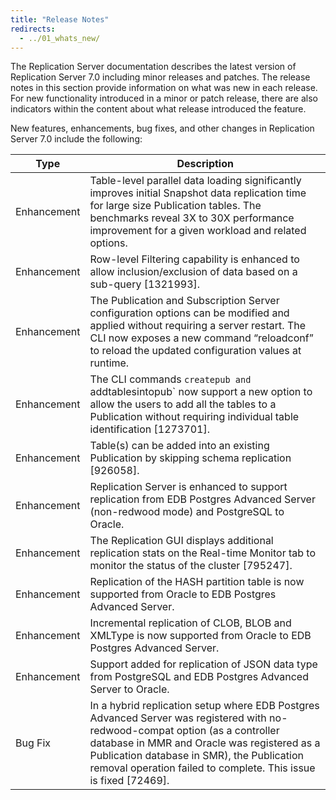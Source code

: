 ```yaml
---
title: "Release Notes"
redirects:
  - ../01_whats_new/
---
```


The Replication Server documentation describes the latest version of Replication Server 7.0 including minor releases and patches. The release notes in this section provide information on what was new in each release. For new functionality introduced in a minor or patch release, there are also indicators within the content about what release introduced the feature.


New features, enhancements, bug fixes, and other changes in Replication Server 7.0 include the following:

| Type | Description |
| ---- |------------ |
| Enhancement | Table-level parallel data loading significantly improves initial Snapshot data replication time for large size Publication tables. The benchmarks reveal 3X to 30X performance improvement for a given workload and related options.|
| Enhancement | Row-level Filtering capability is enhanced to allow inclusion/exclusion of data based on a sub-query [1321993].|
| Enhancement | The Publication and Subscription Server configuration options can be modified and applied without requiring a server restart. The CLI now exposes a new command “reloadconf” to reload the updated configuration values at runtime.|
| Enhancement | The CLI commands `createpub and `addtablesintopub` now support a new option to allow the users to add all the tables to a Publication without requiring individual table identification [1273701].|
| Enhancement | Table(s) can be added into an existing Publication by skipping schema replication [926058].|
| Enhancement | Replication Server is enhanced to support replication from EDB Postgres Advanced Server (non-redwood mode) and PostgreSQL to Oracle.|
| Enhancement | The Replication GUI displays additional replication stats on the Real-time Monitor tab to monitor the status of the cluster [795247].|
| Enhancement | Replication of the HASH partition table is now supported from Oracle to EDB Postgres Advanced Server.|
| Enhancement | Incremental replication of CLOB, BLOB and XMLType is now supported from Oracle to EDB Postgres Advanced Server.|
| Enhancement | Support added for replication of JSON data type from PostgreSQL and EDB Postgres Advanced Server to Oracle.| 
| Bug Fix | In a hybrid replication setup where EDB Postgres Advanced Server was registered with no-redwood-compat option (as a controller database in MMR and Oracle was registered as a Publication database in SMR), the Publication removal operation failed to complete. This issue is fixed [72469].|
